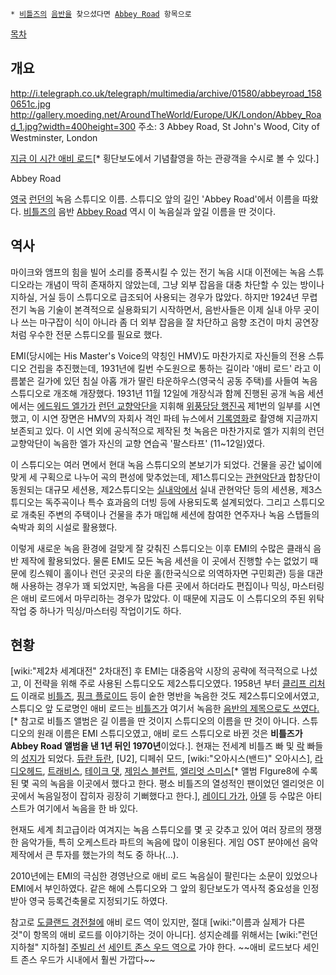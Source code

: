  * [[비틀즈]]의 [[음반]]을 찾으셨다면 [[Abbey Road]] 항목으로

[[목차]]

== 개요 ==
http://i.telegraph.co.uk/telegraph/multimedia/archive/01580/abbeyroad_1580651c.jpg
http://gallery.moeding.net/AroundTheWorld/Europe/UK/London/Abbey_Road_1.jpg?width=400height=300
주소: 3 Abbey Road, St John's Wood, City of Westminster, London

[http://www.abbeyroad.com/crossing/ 지금 이 시간 애비 로드][* 횡단보도에서 기념촬영을 하는 관광객을 수시로 볼 수 있다.]

Abbey Road

[[영국]] [[런던]]의 녹음 스튜디오 이름. 스튜디오 앞의 길인 'Abbey Road'에서 이름을 따왔다. [[비틀즈]]의 음반 [[Abbey Road]] 역시 이 녹음실과 앞길 이름을 딴 것이다.

== 역사 ==
마이크와 앰프의 힘을 빌어 소리를 증폭시킬 수 있는 전기 녹음 시대 이전에는 녹음 스튜디오라는 개념이 딱히 존재하지 않았는데, 그냥 외부 잡음을 대충 차단할 수 있는 방이나 지하실, 거실 등이 스튜디오로 급조되어 사용되는 경우가 많았다. 하지만 1924년 무렵 전기 녹음 기술이 본격적으로 실용화되기 시작하면서, 음반사들은 이제 실내 아무 곳이나 쓰는 마구잡이 식이 아니라 좀 더 외부 잡음을 잘 차단하고 음향 조건이 마치 공연장처럼 우수한 전문 스튜디오를 필요로 했다.

EMI(당시에는 His Master's Voice의 약칭인 HMV)도 마찬가지로 자신들의 전용 스튜디오 건립을 추진했는데, 1931년에 킬번 수도원으로 통하는 길이라 '애비 로드' 라고 이름붙은 길가에 있던 침실 아홉 개가 딸린 타운하우스(영국식 공동 주택)를 사들여 녹음 스튜디오로 개조해 개장했다. 1931년 11월 12일에 개장식과 함께 진행된 공개 녹음 세션에서는 [[에드워드 엘가]]가 [[런던 교향악단]]을 지휘해 [[위풍당당 행진곡]] 제1번의 일부를 시연했고, 이 시연 장면은 HMV의 자회사 격인 파테 뉴스에서 [https://www.youtube.com/watch?v=kgBjUv_50kY 기록영화]로 촬영해 지금까지 보존되고 있다. 이 시연 외에 공식적으로 제작된 첫 녹음은 마찬가지로 엘가 지휘의 런던 교향악단이 녹음한 엘가 자신의 교향 연습곡 '팔스타프' (11~12일)였다.

이 스튜디오는 여러 면에서 현대 녹음 스튜디오의 본보기가 되었다. 건물을 공간 넓이에 맞게 세 구획으로 나누어 곡의 편성에 맞추었는데, 제1스튜디오는 [[관현악단]]과 합창단이 동원되는 대규모 세션용, 제2스튜디오는 [[실내악]]에서 실내 관현악단 등의 세션용, 제3스튜디오는 독주곡이나 특수 효과음의 더빙 등에 사용되도록 설계되었다. 그리고 스튜디오로 개축된 주변의 주택이나 건물을 추가 매입해 세션에 참여한 연주자나 녹음 스탭들의 숙박과 회의 시설로 활용했다.

이렇게 새로운 녹음 환경에 걸맞게 잘 갖춰진 스튜디오는 이후 EMI의 수많은 클래식 음반 제작에 활용되었다. 물론 EMI도 모든 녹음 세션을 이 곳에서 진행할 수는 없었기 때문에 킹스웨이 홀이나 런던 곳곳의 타운 홀(한국식으로 의역하자면 구민회관) 등을 대관해 사용하는 경우가 꽤 되었지만, 녹음을 다른 곳에서 하더라도 편집이나 믹싱, 마스터링은 애비 로드에서 마무리하는 경우가 많았다. 이 때문에 지금도 이 스튜디오의 주된 위탁 작업 중 하나가 믹싱/마스터링 작업이기도 하다.

== 현황 ==
[wiki:"제2차 세계대전" 2차대전] 후 EMI는 대중음악 시장의 공략에 적극적으로 나섰고, 이 전략을 위해 주로 사용된 스튜디오도 제2스튜디오였다. 1958년 부터 [[클리프 리처드]] 이래로 [[비틀즈]], [[핑크 플로이드]] 등이 숱한 명반을 녹음한 것도 제2스튜디오에서였고, 스튜디오 앞 도로명인 애비 로드는 [[비틀즈]]가 여기서 녹음한 [[Abbey Road|음반의 제목으로도 쓰였다.]][* 참고로 비틀즈 앨범은 길 이름을 딴 것이지 스튜디오의 이름을 딴 것이 아니다. 스튜디오의 원래 이름은 EMI 스튜디오였고, 애비 로드 스튜디오로 바뀐 것은 '''비틀즈가 Abbey Road 앨범을 낸 1년 뒤인 1970년'''이었다.]. 현재는 전세계 비틀즈 빠 및 [[락]] 빠들의 [[성지]]가 되었다. [[듀란 듀란]], [U2], 디페쉬 모드, [wiki:"오아시스(밴드)" 오아시스], [[라디오헤드]], [[트래비스]], [[테이크 댓]], [[제임스 블런트]], [[엘리엇 스미스]][* 앨범 FIgure8에 수록된 몇 곡의 녹음을 이곳에서 했다고 한다. 평소 비틀즈의 열성적인 팬이었던 엘리엇은  이 곳에서 녹음일정이 잡히자 굉장히 기뻐했다고 한다.], [[레이디 가가]], [[아델(가수)|아델]] 등 수많은 아티스트가 여기에서 녹음을 한 바 있다.

현재도 세계 최고급이라 여겨지는 녹음 스튜디오를 몇 곳 갖추고 있어 여러 장르의 쟁쟁한 음악가들, 특히 오케스트라 파트의 녹음에 많이 이용된다. 게임 OST 분야에선 음악 제작에서 큰 투자를 했는가의 척도 중 하나(...).

2010년에는 EMI의 극심한 경영난으로 애비 로드 녹음실이 팔린다는 소문이 있었으나 EMI에서 부인하였다. 같은 해에 스튜디오와 그 앞의 횡단보도가 역사적 중요성을 인정 받아 영국 등록건축물로 지정되기도 하였다.

참고로 [[도클랜드 경전철]]에 애비 로드 역이 있지만, 절대 [wiki:"이름과 실제가 다른 것"이 항목의 애비 로드를 이야기하는 것이 아니다]. 성지순례를 위해서는 [wiki:"런던 지하철" 지하철] [[주빌리 선]] [[세인트 존스 우드 역]]으로 가야 한다. ~~애비 로드보다 세인트 존스 우드가 시내에서 훨씬 가깝다~~
